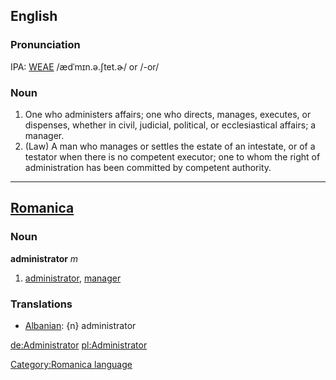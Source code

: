 ==English==


===Pronunciation===
IPA: [[WEAE]] /ædˈmɪn.ə.ʃtet.ɚ/ or /-or/

===Noun===
# One who administers affairs; one who directs, manages, executes, or dispenses, whether in civil, judicial, political, or ecclesiastical affairs; a manager.
# (Law) A man who manages or settles the estate of an intestate, or of a testator when there is no competent executor; one to whom the right of administration has been committed by competent authority.
----

==[[Romanica]]==
[[Category:Romanica language]]
===Noun===
<b>administrator</b> ''m''
#[[administrator]], [[manager]]

===Translations===
*[[Albanian]]: {n} administrator

[[de:Administrator]]
[[pl:Administrator]]